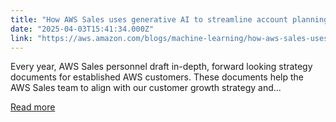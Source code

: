 ```yaml
---
title: "How AWS Sales uses generative AI to streamline account planning"
date: "2025-04-03T15:41:34.000Z"
link: "https://aws.amazon.com/blogs/machine-learning/how-aws-sales-uses-generative-ai-to-streamline-account-planning/"
---
```


Every year, AWS Sales personnel draft in-depth, forward looking strategy documents for established AWS customers. These documents help the AWS Sales team to align with our customer growth strategy and...

[Read more](https://aws.amazon.com/blogs/machine-learning/how-aws-sales-uses-generative-ai-to-streamline-account-planning/)
